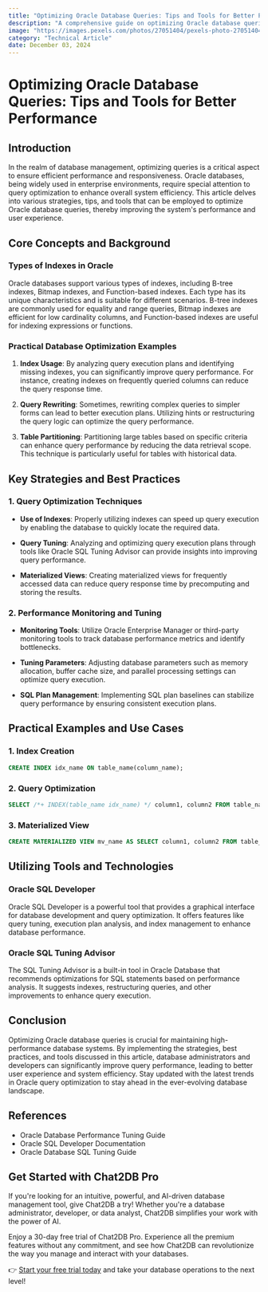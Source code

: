 ```yaml
---
title: "Optimizing Oracle Database Queries: Tips and Tools for Better Performance"
description: "A comprehensive guide on optimizing Oracle database queries to enhance performance with practical tips and tools."
image: "https://images.pexels.com/photos/27051404/pexels-photo-27051404.jpeg?auto=compress&cs=tinysrgb&dpr=1&w=500"
category: "Technical Article"
date: December 03, 2024
---
```


# Optimizing Oracle Database Queries: Tips and Tools for Better Performance

## Introduction

In the realm of database management, optimizing queries is a critical aspect to ensure efficient performance and responsiveness. Oracle databases, being widely used in enterprise environments, require special attention to query optimization to enhance overall system efficiency. This article delves into various strategies, tips, and tools that can be employed to optimize Oracle database queries, thereby improving the system's performance and user experience.

## Core Concepts and Background

### Types of Indexes in Oracle

Oracle databases support various types of indexes, including B-tree indexes, Bitmap indexes, and Function-based indexes. Each type has its unique characteristics and is suitable for different scenarios. B-tree indexes are commonly used for equality and range queries, Bitmap indexes are efficient for low cardinality columns, and Function-based indexes are useful for indexing expressions or functions.

### Practical Database Optimization Examples

1. **Index Usage**: By analyzing query execution plans and identifying missing indexes, you can significantly improve query performance. For instance, creating indexes on frequently queried columns can reduce the query response time.

2. **Query Rewriting**: Sometimes, rewriting complex queries to simpler forms can lead to better execution plans. Utilizing hints or restructuring the query logic can optimize the query performance.

3. **Table Partitioning**: Partitioning large tables based on specific criteria can enhance query performance by reducing the data retrieval scope. This technique is particularly useful for tables with historical data.

## Key Strategies and Best Practices

### 1. Query Optimization Techniques

- **Use of Indexes**: Properly utilizing indexes can speed up query execution by enabling the database to quickly locate the required data.

- **Query Tuning**: Analyzing and optimizing query execution plans through tools like Oracle SQL Tuning Advisor can provide insights into improving query performance.

- **Materialized Views**: Creating materialized views for frequently accessed data can reduce query response time by precomputing and storing the results.

### 2. Performance Monitoring and Tuning

- **Monitoring Tools**: Utilize Oracle Enterprise Manager or third-party monitoring tools to track database performance metrics and identify bottlenecks.

- **Tuning Parameters**: Adjusting database parameters such as memory allocation, buffer cache size, and parallel processing settings can optimize query execution.

- **SQL Plan Management**: Implementing SQL plan baselines can stabilize query performance by ensuring consistent execution plans.

## Practical Examples and Use Cases

### 1. Index Creation

```sql
CREATE INDEX idx_name ON table_name(column_name);
```

### 2. Query Optimization

```sql
SELECT /*+ INDEX(table_name idx_name) */ column1, column2 FROM table_name WHERE condition;
```

### 3. Materialized View

```sql
CREATE MATERIALIZED VIEW mv_name AS SELECT column1, column2 FROM table_name WHERE condition;
```

## Utilizing Tools and Technologies

### Oracle SQL Developer

Oracle SQL Developer is a powerful tool that provides a graphical interface for database development and query optimization. It offers features like query tuning, execution plan analysis, and index management to enhance database performance.

### Oracle SQL Tuning Advisor

The SQL Tuning Advisor is a built-in tool in Oracle Database that recommends optimizations for SQL statements based on performance analysis. It suggests indexes, restructuring queries, and other improvements to enhance query execution.

## Conclusion

Optimizing Oracle database queries is crucial for maintaining high-performance database systems. By implementing the strategies, best practices, and tools discussed in this article, database administrators and developers can significantly improve query performance, leading to better user experience and system efficiency. Stay updated with the latest trends in Oracle query optimization to stay ahead in the ever-evolving database landscape.

## References

- Oracle Database Performance Tuning Guide
- Oracle SQL Developer Documentation
- Oracle Database SQL Tuning Guide


## Get Started with Chat2DB Pro

If you're looking for an intuitive, powerful, and AI-driven database management tool, give Chat2DB a try! Whether you're a database administrator, developer, or data analyst, Chat2DB simplifies your work with the power of AI.

Enjoy a 30-day free trial of Chat2DB Pro. Experience all the premium features without any commitment, and see how Chat2DB can revolutionize the way you manage and interact with your databases.

👉 [Start your free trial today](https://chat2db.ai/pricing) and take your database operations to the next level!
